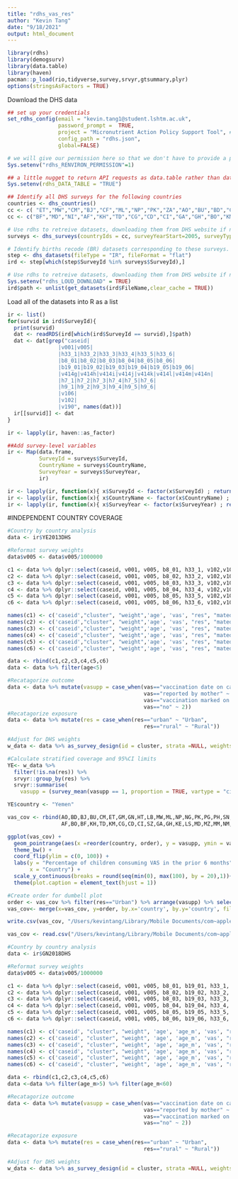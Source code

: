 ```yaml
---
title: "rdhs_vas_res"
author: "Kevin Tang"
date: "9/18/2021"
output: html_document
---
```


```r
library(rdhs)
library(demogsurv)
library(data.table)
library(haven)
pacman::p_load(rio,tidyverse,survey,srvyr,gtsummary,plyr)
options(stringsAsFactors = TRUE)
```

Download the DHS data
```r
## set up your credentials
set_rdhs_config(email = "kevin.tang1@student.lshtm.ac.uk",
                password_prompt =  TRUE,
                project = "Micronutrient Action Policy Support Tool", # Put your project name here
                config_path = "rdhs.json",
                global=FALSE)

# we will give our permission here so that we don't have to provide a prompt within the README.
Sys.setenv("rdhs_RENVIRON_PERMISSION"=1)

## a little nugget to return API requests as data.table rather than data.frame.
Sys.setenv(rdhs_DATA_TABLE = "TRUE")

## Identify all DHS surveys for the following countries
countries <- dhs_countries()
cc <- c( "ET","MW","CM","BJ","CF","ML","NP","PK","ZA","AO","BU","BD","GM","GN","HT","LB","NG","PG","PH","SN","SL","TJ","TZ","TL","UG","ZM","ZW")
cc <- c("BF","MD","NI","AF","KH","TD","CG","CD","CI","GA","GH","BO","KM","SZ","KE","LS","MZ","MM","NM","RW","ST","TG","YE")

# Use rdhs to retreive datasets, downloading them from DHS website if not already in the rdhs cache.
surveys <- dhs_surveys(countryIds = cc, surveyYearStart=2005, surveyType = "DHS")

# Identify births recode (BR) datasets corresponding to these surveys.
step <- dhs_datasets(fileType = "IR", fileFormat = "flat")
ird <- step[which(step$SurveyId %in% surveys$SurveyId),]

# Use rdhs to retreive datasets, downloading them from DHS website if not already in the rdhs cache.
Sys.setenv("rdhs_LOUD_DOWNLOAD" = TRUE)
ird$path <- unlist(get_datasets(ird$FileName,clear_cache = TRUE))
```

Load all of the datasets into R as a list
```r
ir <- list()
for(survid in ird$SurveyId){
  print(survid)
  dat <- readRDS(ird[which(ird$SurveyId == survid),]$path)
  dat <- dat[grep("caseid|
                |v001|v005|
                |h33_1|h33_2|h33_3|h33_4|h33_5|h33_6|
                |b8_01|b8_02|b8_03|b8_04|b8_05|b8_06|
                |b19_01|b19_02|b19_03|b19_04|b19_05|b19_06|                
                |v414g|v414h|v414i|v414j|v414k|v414l|v414m|v414n|
                |h7_1|h7_2|h7_3|h7_4|h7_5|h7_6|
                |h9_1|h9_2|h9_3|h9_4|h9_5|h9_6|
                |v106|
                |v102|
                |v190", names(dat))]
  ir[[survid]] <- dat
}

ir <- lapply(ir, haven::as_factor)

##Add survey-level variables
ir <- Map(data.frame,
          SurveyId = surveys$SurveyId,
          CountryName = surveys$CountryName,
          SurveyYear = surveys$SurveyYear,
          ir)

ir <- lapply(ir, function(x){ x$SurveyId <- factor(x$SurveyId) ; return(x)})
ir <- lapply(ir, function(x){ x$CountryName <- factor(x$CountryName) ; return(x)})
ir <- lapply(ir, function(x){ x$SurveyYear <- factor(x$SurveyYear) ; return(x)})
```



#INDEPENDENT COUNTRY COVERAGE
```r
#Country by country analysis
data <- ir$YE2013DHS

#Reformat survey weights
data$v005 <- data$v005/1000000 

c1 <- data %>% dplyr::select(caseid, v001, v005, b8_01, h33_1, v102,v106,v190)
c2 <- data %>% dplyr::select(caseid, v001, v005, b8_02, h33_2, v102,v106,v190)
c3 <- data %>% dplyr::select(caseid, v001, v005, b8_03, h33_3, v102,v106,v190)
c4 <- data %>% dplyr::select(caseid, v001, v005, b8_04, h33_4, v102,v106,v190)
c5 <- data %>% dplyr::select(caseid, v001, v005, b8_05, h33_5, v102,v106,v190)
c6 <- data %>% dplyr::select(caseid, v001, v005, b8_06, h33_6, v102,v106,v190)

names(c1) <- c('caseid',"cluster", "weight",'age', 'vas', "res", "matedu","sep")
names(c2) <- c('caseid',"cluster", "weight",'age', 'vas', "res", "matedu","sep")
names(c3) <- c('caseid',"cluster", "weight",'age', 'vas', "res", "matedu","sep")
names(c4) <- c('caseid',"cluster", "weight",'age', 'vas', "res", "matedu","sep")
names(c5) <- c('caseid',"cluster", "weight",'age', 'vas', "res", "matedu","sep")
names(c6) <- c('caseid',"cluster", "weight",'age', 'vas', "res", "matedu","sep")

data <- rbind(c1,c2,c3,c4,c5,c6)
data <- data %>% filter(age<5)

#Recatagorize outcome
data <- data %>% mutate(vasupp = case_when(vas=="vaccination date on card" ~ 1,
                                           vas=="reported by mother" ~ 1,
                                           vas=="vaccination marked on card" ~ 1,
                                           vas=="no" ~ 2))
#Recatagorize exposure
data <- data %>% mutate(res = case_when(res=="urban" ~ "Urban",
                                           res=="rural" ~ "Rural"))

#Adjust for DHS weights
w_data <- data %>% as_survey_design(id = cluster, strata =NULL, weights = weight, nest=T)
```


```r
#Calculate stratified coverage and 95%CI limits 
YE<- w_data %>%
  filter(!is.na(res)) %>% 
  srvyr::group_by(res) %>%
  srvyr::summarise(
    vasupp = (survey_mean(vasupp == 1, proportion = TRUE, vartype = "ci",na.rm = T)) * 100)

YE$country <- "Yemen"

vas_cov <- rbind(AO,BD,BJ,BU,CM,ET,GM,GN,HT,LB,MW,ML,NP,NG,PK,PG,PH,SN,SL,ZA,TJ,TZ,TL,UG,ZM,ZW,
                 AF,BO,BF,KH,TD,KM,CG,CD,CI,SZ,GA,GH,KE,LS,MD,MZ,MM,NM,NI,RW,ST,TG,YE,IN)

ggplot(vas_cov) + 
  geom_pointrange(aes(x =reorder(country, order), y = vasupp, ymin = vasupp_low, ymax = vasupp_upp, color = res))+ 
  theme_bw() +
  coord_flip(ylim = c(0, 100)) +
  labs(y = "Percentage of children consuming VAS in the prior 6 months",
       x = "Country") +
  scale_y_continuous(breaks = round(seq(min(0), max(100), by = 20),1))+
  theme(plot.caption = element_text(hjust = 1))
```

```r
#Create order for dumbell plot
order <- vas_cov %>% filter(res=="Urban") %>% arrange(vasupp) %>% select(country) %>% dplyr::mutate(order = row_number())
vas_cov<- merge(x=vas_cov, y=order, by.x='country', by.y='country', fill=-9999, all.x = TRUE)

write.csv(vas_cov, "/Users/kevintang/Library/Mobile Documents/com~apple~CloudDocs/Documents/r_projects/unicef_vasupp/data/vas_res.csv", row.names=FALSE)

vas_cov <- read.csv("/Users/kevintang/Library/Mobile Documents/com~apple~CloudDocs/Documents/r_projects/unicef_vasupp/data/vas_res.csv")
```

```r
#Country by country analysis
data <- ir$GN2018DHS

#Reformat survey weights
data$v005 <- data$v005/1000000 

c1 <- data %>% dplyr::select(caseid, v001, v005, b8_01, b19_01, h33_1, v102,v106,v190)
c2 <- data %>% dplyr::select(caseid, v001, v005, b8_02, b19_02, h33_2, v102,v106,v190)
c3 <- data %>% dplyr::select(caseid, v001, v005, b8_03, b19_03, h33_3, v102,v106,v190)
c4 <- data %>% dplyr::select(caseid, v001, v005, b8_04, b19_04, h33_4, v102,v106,v190)
c5 <- data %>% dplyr::select(caseid, v001, v005, b8_05, b19_05, h33_5, v102,v106,v190)
c6 <- data %>% dplyr::select(caseid, v001, v005, b8_06, b19_06, h33_6, v102,v106,v190)

names(c1) <- c('caseid', "cluster", "weight", 'age', 'age_m', 'vas', "res", "matedu","sep")
names(c2) <- c('caseid', "cluster", "weight", 'age', 'age_m', 'vas', "res", "matedu","sep")
names(c3) <- c('caseid', "cluster", "weight", 'age', 'age_m', 'vas', "res", "matedu","sep")
names(c4) <- c('caseid', "cluster", "weight", 'age', 'age_m', 'vas', "res", "matedu","sep")
names(c5) <- c('caseid', "cluster", "weight", 'age', 'age_m', 'vas', "res", "matedu","sep")
names(c6) <- c('caseid', "cluster", "weight", 'age', 'age_m', 'vas', "res", "matedu","sep")

data <- rbind(c1,c2,c3,c4,c5,c6)
data <-data %>% filter(age_m>5) %>% filter(age_m<60)

#Recatagorize outcome
data <- data %>% mutate(vasupp = case_when(vas=="vaccination date on card" ~ 1,
                                           vas=="reported by mother" ~ 1,
                                           vas=="vaccination marked on card" ~ 1,
                                           vas=="no" ~ 2))

#Recatagorize exposure
data <- data %>% mutate(res = case_when(res=="urban" ~ "Urban",
                                           res=="rural" ~ "Rural"))

#Adjust for DHS weights
w_data <- data %>% as_survey_design(id = cluster, strata =NULL, weights = weight, nest=T)
```
